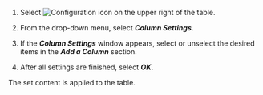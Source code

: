 1.  Select ![Configuration icon](/img/ico-setting.svg) on the upper right of the table.

2.  From the drop-down menu, select **_Column Settings_**.

3.  If the **_Column Settings_** window appears, select or unselect the desired items in the **_Add a Column_** section.

4.  After all settings are finished, select **_OK_**.

The set content is applied to the table.
